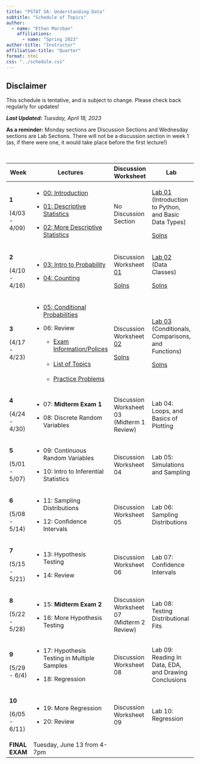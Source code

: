 ```yaml
---
title: "PSTAT 5A: Understanding Data"
subtitle: "Schedule of Topics"
author:
  - name: "Ethan Marzban"
    affiliations:
      - name: "Spring 2023"
author-title: "Instructor"
affiliation-title: "Quarter"
format: html
css: "../schedule.css"
---
```


::: callout-caution
## Disclaimer

This schedule is tentative, and is subject to change. Please check back regularly for updates!
:::

***Last Updated*****:** *Tuesday, April 18, 2023*\

**As a reminder:** Monday sections are Discussion Sections and Wednesday sections are Lab Sections. There will not be a discussion section in week 1 (as, if there were one, it would take place before the first lecture!)

\

+----------------+-----------------------------------------------------------------------------------------------------------------------------------------------+-----------------------------------------------------------------------------------------------------------------------------------+----------------------------------------------------------------------------------------------------------------------------------------------------------+
| Week           | Lectures                                                                                                                                      | Discussion Worksheet                                                                                                              | Lab                                                                                                                                                      |
+================+===============================================================================================================================================+===================================================================================================================================+==========================================================================================================================================================+
| **1**          | -   <a href = "Lectures/Lecture00/Lec00.html" class = "button label-outline" target = "_blank">00: Introduction</a> <br />                    | No Discussion Section                                                                                                             | <a href = "Labs/Lab01_v2/lab01_v2.qmd" class = "button label-outline" target = "_blank">Lab 01</a> <br /> (Introduction to Python, and Basic Data Types) |
|                |                                                                                                                                               |                                                                                                                                   |                                                                                                                                                          |
| (4/03 - 4/09)  | -   <a href = "Lectures/Lecture01/Lec01_v2.html" class = "button label-outline" target = "_blank">01: Descriptive Statistics</a> <br />       |                                                                                                                                   | <a href = "../Files/Labs/Lab01_Solns.pdf" class = "button label-outline" target = "_blank">Solns <br />                                                  |
|                |                                                                                                                                               |                                                                                                                                   |                                                                                                                                                          |
|                | -   <a href = "Lectures/Lecture02/Lec02.html" class = "button label-outline" target = "_blank">02: More Descriptive Statistics</a> <br />     |                                                                                                                                   |                                                                                                                                                          |
+----------------+-----------------------------------------------------------------------------------------------------------------------------------------------+-----------------------------------------------------------------------------------------------------------------------------------+----------------------------------------------------------------------------------------------------------------------------------------------------------+
| **2**          | -   <a href = "Lectures/Lecture03/Lec03.html" class = "button label-outline" target = "_blank">03: Intro to Probability</a> <br />            | Discussion Worksheet <a href = "../Files/Wkshts/Wksht01_blank.pdf" class = "button label-outline" target = "_blank">01</a> <br /> | <a href = "Labs/Lab02/lab02.qmd" class = "button label-outline" target = "_blank">Lab 02</a> <br /> (Data Classes)                                       |
|                |                                                                                                                                               |                                                                                                                                   |                                                                                                                                                          |
| (4/10 - 4/16)  | -   <a href = "Lectures/Lecture04/Lec04.html" class = "button label-outline" target = "_blank">04: Counting</a> <br />                        | <a href = "../Files/Wkshts/Wksht01_solns.pdf" class = "button label-outline" target = "_blank">Solns <br />                       | <a href = "../Files/Labs/Lab02_Solns.pdf" class = "button label-outline" target = "_blank">Solns <br />                                                  |
+----------------+-----------------------------------------------------------------------------------------------------------------------------------------------+-----------------------------------------------------------------------------------------------------------------------------------+----------------------------------------------------------------------------------------------------------------------------------------------------------+
| **3**          | -   <a href = "Lectures/Lecture05/Lec05.html" class = "button label-outline" target = "_blank">05: Conditional Probabilities</a> <br />       | Discussion Worksheet <a href = "../Files/Wkshts/Wksht02_blank.pdf" class = "button label-outline" target = "_blank">02</a> <br /> | <a href = "Labs/Lab03/lab03.qmd" class = "button label-outline" target = "_blank">Lab 03</a> <br />(Conditionals, Comparisons, and Functions)            |
|                |                                                                                                                                               |                                                                                                                                   |                                                                                                                                                          |
| (4/17 - 4/23)  | -   06: Review                                                                                                                                | <a href = "../Files/Wkshts/Wksht02_solns.pdf" class = "button label-outline" target = "_blank">Solns <br />                       | <a href = "../Files/Labs/Lab03_Solns.pdf" class = "button label-outline" target = "_blank">Solns <br />                                                  |
|                |                                                                                                                                               |                                                                                                                                   |                                                                                                                                                          |
|                |     -   <a href = "../Files/ExamInfo/mt1_info.pdf" class = "button label-outline" target = "_blank">Exam Information/Polices</a> <br />\      |                                                                                                                                   |                                                                                                                                                          |
|                |     -   <a href = "../Files/ExamInfo/mt1_topics.pdf" class = "button label-outline" target = "_blank">List of Topics</a> <br />\              |                                                                                                                                   |                                                                                                                                                          |
|                |     -   <a href = "../Files/ExamInfo/mt1_practice_problems.pdf" class = "button label-outline" target = "_blank">Practice Problems</a> <br /> |                                                                                                                                   |                                                                                                                                                          |
+----------------+-----------------------------------------------------------------------------------------------------------------------------------------------+-----------------------------------------------------------------------------------------------------------------------------------+----------------------------------------------------------------------------------------------------------------------------------------------------------+
| **4**          | -   07: **Midterm Exam 1**                                                                                                                    | Discussion Worksheet 03 (Midterm 1 Review)                                                                                        | Lab 04: Loops, and Basics of Plotting                                                                                                                    |
|                |                                                                                                                                               |                                                                                                                                   |                                                                                                                                                          |
| (4/24 - 4/30)  | -   08: Discrete Random Variables                                                                                                             |                                                                                                                                   |                                                                                                                                                          |
+----------------+-----------------------------------------------------------------------------------------------------------------------------------------------+-----------------------------------------------------------------------------------------------------------------------------------+----------------------------------------------------------------------------------------------------------------------------------------------------------+
| **5**          | -   09: Continuous Random Variables                                                                                                           | Discussion Worksheet 04                                                                                                           | Lab 05: Simulations and Sampling                                                                                                                         |
|                |                                                                                                                                               |                                                                                                                                   |                                                                                                                                                          |
| (5/01 - 5/07)  | -   10: Intro to Inferential Statistics                                                                                                       |                                                                                                                                   |                                                                                                                                                          |
+----------------+-----------------------------------------------------------------------------------------------------------------------------------------------+-----------------------------------------------------------------------------------------------------------------------------------+----------------------------------------------------------------------------------------------------------------------------------------------------------+
| **6**          | -   11: Sampling Distributions                                                                                                                | Discussion Worksheet 05                                                                                                           | Lab 06: Sampling Distributions                                                                                                                           |
|                |                                                                                                                                               |                                                                                                                                   |                                                                                                                                                          |
| (5/08 - 5/14)  | -   12: Confidence Intervals                                                                                                                  |                                                                                                                                   |                                                                                                                                                          |
+----------------+-----------------------------------------------------------------------------------------------------------------------------------------------+-----------------------------------------------------------------------------------------------------------------------------------+----------------------------------------------------------------------------------------------------------------------------------------------------------+
| **7**          | -   13: Hypothesis Testing                                                                                                                    | Discussion Worksheet 06                                                                                                           | Lab 07: Confidence Intervals                                                                                                                             |
|                |                                                                                                                                               |                                                                                                                                   |                                                                                                                                                          |
| (5/15 - 5/21)  | -   14: Review                                                                                                                                |                                                                                                                                   |                                                                                                                                                          |
+----------------+-----------------------------------------------------------------------------------------------------------------------------------------------+-----------------------------------------------------------------------------------------------------------------------------------+----------------------------------------------------------------------------------------------------------------------------------------------------------+
| **8**          | -   15: **Midterm Exam 2**                                                                                                                    | Discussion Worksheet 07 (Midterm 2 Review)                                                                                        | Lab 08: Testing Distributional Fits                                                                                                                      |
|                |                                                                                                                                               |                                                                                                                                   |                                                                                                                                                          |
| (5/22 - 5/28)  | -   16: More Hypothesis Testing                                                                                                               |                                                                                                                                   |                                                                                                                                                          |
+----------------+-----------------------------------------------------------------------------------------------------------------------------------------------+-----------------------------------------------------------------------------------------------------------------------------------+----------------------------------------------------------------------------------------------------------------------------------------------------------+
| **9**          | -   17: Hypothesis Testing in Multiple Samples                                                                                                | Discussion Worksheet 08                                                                                                           | Lab 09: Reading In Data, EDA, and Drawing Conclusions                                                                                                    |
|                |                                                                                                                                               |                                                                                                                                   |                                                                                                                                                          |
| (5/29 - 6/4)   | -   18: Regression                                                                                                                            |                                                                                                                                   |                                                                                                                                                          |
+----------------+-----------------------------------------------------------------------------------------------------------------------------------------------+-----------------------------------------------------------------------------------------------------------------------------------+----------------------------------------------------------------------------------------------------------------------------------------------------------+
| **10**         | -   19: More Regression                                                                                                                       | Discussion Worksheet 09                                                                                                           | Lab 10: Regression                                                                                                                                       |
|                |                                                                                                                                               |                                                                                                                                   |                                                                                                                                                          |
| (6/05 - 6/11)  | -   20: Review                                                                                                                                |                                                                                                                                   |                                                                                                                                                          |
+----------------+-----------------------------------------------------------------------------------------------------------------------------------------------+-----------------------------------------------------------------------------------------------------------------------------------+----------------------------------------------------------------------------------------------------------------------------------------------------------+
| **FINAL EXAM** | Tuesday, June 13 from 4-7pm                                                                                                                   |                                                                                                                                   |                                                                                                                                                          |
+----------------+-----------------------------------------------------------------------------------------------------------------------------------------------+-----------------------------------------------------------------------------------------------------------------------------------+----------------------------------------------------------------------------------------------------------------------------------------------------------+
